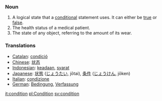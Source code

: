 === Noun ===
#A logical state that a [[conditional]] statement uses.  It can either be [[true]] or [[false]].
#The health status of a medical patient.
#The state of any object, referring to the amount of its wear.

=== Translations ===
*[[Catalan]]: [[condició]]
*[[Chinese]]: [[状态]]
*[[Indonesian]]: [[ada|keadaan]], [[syarat]]
*[[Japanese]]: [[状態]] ([[じょうたい]], jōtai), [[条件]] ([[じょうけん]], jōken)
*[[Italian]]: [[condizione]]
*[[German]]: [[Bedingung]], [[Verfassung]]

[[it:condition]]
[[pl:Condition]]
[[sv:condition]]